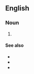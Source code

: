 ==English==
{{wikipedia}}

===Noun===
{{en-noun}}

# {{lb|en|business|legal}} {{init of|en|[[limited|Limited]] [[liability|Liability]] Limited [[partnership|Partnership]]}}

====See also====
* {{l|en|LP}}
* {{l|en|LLP}}
* {{l|en|LLC}}